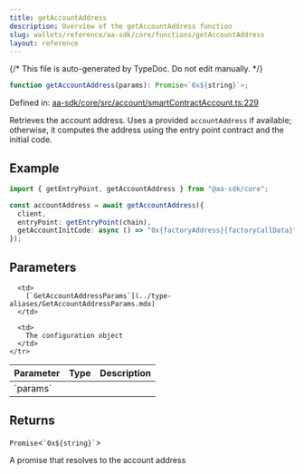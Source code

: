```yaml
---
title: getAccountAddress
description: Overview of the getAccountAddress function
slug: wallets/reference/aa-sdk/core/functions/getAccountAddress
layout: reference
---
```


{/* This file is auto-generated by TypeDoc. Do not edit manually. */}

```ts
function getAccountAddress(params): Promise<`0x${string}`>;
```

Defined in: [aa-sdk/core/src/account/smartContractAccount.ts:229](https://github.com/alchemyplatform/aa-sdk/blob/c1a84188d03473acac2fdb49fb7cd7fdba73169b/aa-sdk/core/src/account/smartContractAccount.ts#L229)

Retrieves the account address. Uses a provided `accountAddress` if available; otherwise, it computes the address using the entry point contract and the initial code.

## Example

```ts
import { getEntryPoint, getAccountAddress } from "@aa-sdk/core";

const accountAddress = await getAccountAddress({
  client,
  entryPoint: getEntryPoint(chain),
  getAccountInitCode: async () => "0x{factoryAddress}{factoryCallData}",
});
```

## Parameters

<table>
  <thead>
    <tr>
      <th align="left">Parameter</th>
      <th align="left">Type</th>
      <th align="left">Description</th>
    </tr>
  </thead>

  <tbody>
    <tr>
      <td>
        `params`
      </td>

      <td>
        [`GetAccountAddressParams`](../type-aliases/GetAccountAddressParams.mdx)
      </td>

      <td>
        The configuration object
      </td>
    </tr>

  </tbody>
</table>

## Returns

`Promise`\<`` `0x${string}` ``>

A promise that resolves to the account address
